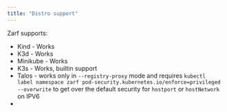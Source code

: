 ```yaml
---
title: "Distro support"
---
```


Zarf supports:

- Kind - Works
- K3d - Works
- Minikube - Works
- K3s - Works, builtin support
- Talos - works only in `--registry-proxy` mode and requires `kubectl label namespace zarf pod-security.kubernetes.io/enforce=privileged --overwrite` to get over the default security for `hostport` or `hostNetwork` on IPV6
-
